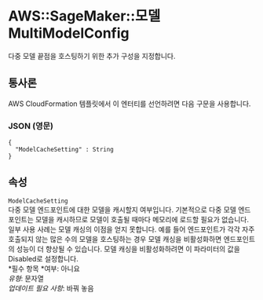 # AWS::SageMaker::모델 MultiModelConfig

다중 모델 끝점을 호스팅하기 위한 추가 구성을 지정합니다.

## 통사론

AWS CloudFormation 템플릿에서 이 엔터티를 선언하려면 다음 구문을 사용합니다.

### JSON (영문)

```
{
  "ModelCacheSetting" : String
}
```

## 속성

`ModelCacheSetting`  
다중 모델 엔드포인트에 대한 모델을 캐시할지 여부입니다. 기본적으로 다중 모델 엔드포인트는 모델을 캐시하므로 모델이 호출될 때마다 메모리에 로드할 필요가 없습니다. 일부 사용 사례는 모델 캐싱의 이점을 얻지 못합니다. 예를 들어 엔드포인트가 각각 자주 호출되지 않는 많은 수의 모델을 호스팅하는 경우 모델 캐싱을 비활성화하면 엔드포인트의 성능이 더 향상될 수 있습니다. 모델 캐싱을 비활성화하려면 이 파라미터의 값을 Disabled로 설정합니다.  
*필수 항목 *여부: 아니요  
_유형_: 문자열  
_업데이트 필요 사항_: 바꿔 놓음
